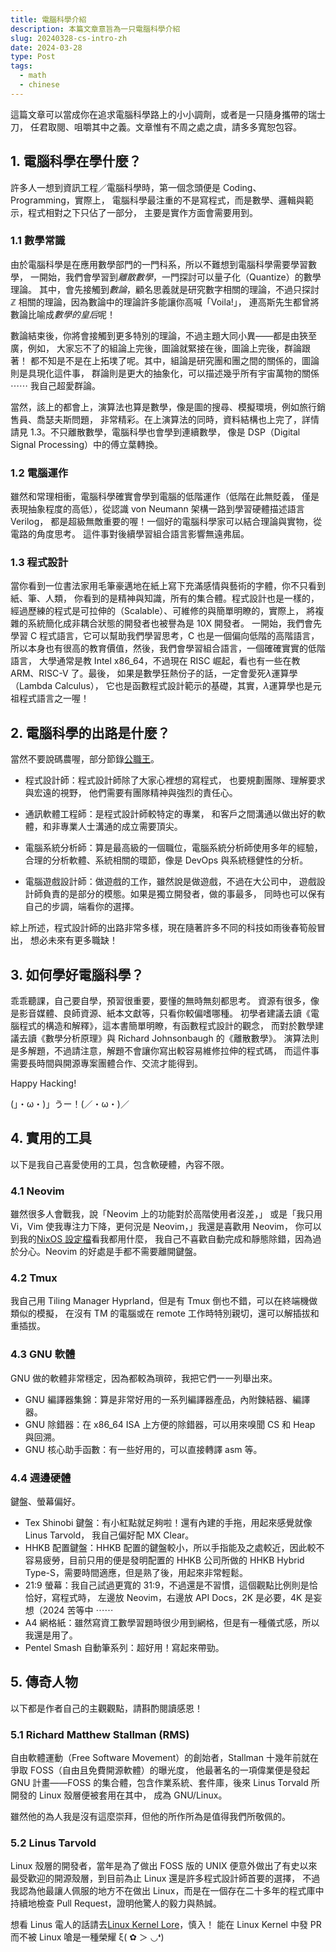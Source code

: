 ```yaml
---
title: 電腦科學介紹
description: 本篇文章意旨為一只電腦科學介紹
slug: 20240328-cs-intro-zh
date: 2024-03-28
type: Post
tags:
  - math
  - chinese
---
```


這篇文章可以當成你在追求電腦科學路上的小小調劑，或者是一只隨身攜帶的瑞士刀，
任君取閱、咀嚼其中之義。文章惟有不周之處之虞，請多多寬恕包容。

## 1. 電腦科學在學什麼？

許多人一想到資訊工程／電腦科學時，第一個念頭便是 Coding、Programming，實際上，
電腦科學最注重的不是寫程式，而是數學、邏輯與範示，程式相對之下只佔了一部分，
主要是實作方面會需要用到。

### 1.1 數學常識

由於電腦科學是在應用數學部門的一門科系，所以不難想到電腦科學需要學習數學，
一開始，我們會學習到*離散數學*，一門探討可以量子化（Quantize）的數學理論。
其中，會先接觸到*數論*，顧名思義就是研究數字相關的理論，不過只探討 $\mathbb{Z}$
相關的理論，因為數論中的理論許多能讓你高喊「Voila!」，
連高斯先生都曾將數論比喻成*數學的皇后*呢！

數論結束後，你將會接觸到更多特別的理論，不過主題大同小異——都是由狹至廣，例如，
大家忘不了的組論上完後，圖論就緊接在後，圖論上完後，群論跟著！
都不知是不是在上拓墣了呢。其中，組論是研究團和團之間的關係的，圖論則是具現化這件事，
群論則是更大的抽象化，可以描述幾乎所有宇宙萬物的關係 ⋯⋯ 我自己超愛群論。

當然，該上的都會上，演算法也算是數學，像是圖的搜尋、模擬環境，例如旅行銷售員、喬瑟夫斯問題，
非常精彩。在上演算法的同時，資料結構也上完了，詳情請見 1.3。不只離散數學，電腦科學也會學到連續數學，
像是 DSP（Digital Signal Processing）中的傅立葉轉換。

### 1.2 電腦運作

雖然和常理相衝，電腦科學確實會學到電腦的低階運作（低階在此無貶義，
僅是表現抽象程度的高低），從認識 von Neumann 架構一路到學習硬體描述語言 Verilog，
都是超級無敵重要的喔！一個好的電腦科學家可以結合理論與實物，從電路的角度思考。
這件事對後續學習組合語言影響無遠弗屆。

### 1.3 程式設計

當你看到一位書法家用毛筆豪邁地在紙上寫下充滿感情與藝術的字體，你不只看到紙、筆、人類，
你看到的是精神與知識，所有的集合體。程式設計也是一樣的，
經過歷練的程式是可拉伸的（Scalable）、可維修的與簡單明瞭的，實際上，
將複雜的系統簡化成非耦合狀態的開發者也被譽為是 10X 開發者。
一開始，我們會先學習 C 程式語言，它可以幫助我們學習思考，C 也是一個偏向低階的高階語言，
所以本身也有很高的教育價值，然後，我們會學習組合語言，一個確確實實的低階語言，
大學通常是教 Intel x86_64，不過現在 RISC 崛起，看也有一些在教 ARM、RISC-V 了。最後，
如果是數學狂熱份子的話，一定會愛死$\lambda$運算學（Lambda Calculus），
它也是函數程式設計範示的基礎，其實，$\lambda$運算學也是元祖程式語言之一喔！

## 2. 電腦科學的出路是什麼？

當然不要說碼農喔，部分節錄[公職王](https://www.public.com.tw/exam-education/univ-univcomputer-intro)。

- 程式設計師：程式設計師除了大家心裡想的寫程式，
  也要規劃團隊、理解要求與宏遠的視野，
  他們需要有團隊精神與強烈的責任心。

- 通訊軟體工程師：是程式設計師較特定的專業，
  和客戶之間溝通以做出好的軟體，和非專業人士溝通的成立需要頂尖。

- 電腦系統分析師：算是最高級的一個職位，電腦系統分析師使用多年的經驗，
  合理的分析軟體、系統相關的環節，像是 DevOps 與系統穩健性的分析。

- 電腦遊戲設計師：做遊戲的工作，雖然說是做遊戲，不過在大公司中，
  遊戲設計師負責的是部分的模態。如果是獨立開發者，做的事最多，
  同時也可以保有自己的步調，端看你的選擇。

綜上所述，程式設計師的出路非常多樣，現在隨著許多不同的科技如雨後春筍般冒出，
想必未來有更多職缺！

## 3. 如何學好電腦科學？

乖乖聽課，自己要自學，預習很重要，要懂的無時無刻都思考。
資源有很多，像是影音媒體、良師資源、紙本文獻等，只看你較偏嗜哪種。
初學者建議去讀《電腦程式的構造和解釋》，這本書簡單明瞭，有函數程式設計的觀念，
而對於數學建議去讀《數學分析原理》與 Richard Johnsonbaugh 的《離散數學》。
演算法則是多解題，不過請注意，解題不會讓你寫出較容易維修拉伸的程式碼，
而這件事需要長時間與開源專案團體合作、交流才能得到。

Happy Hacking!

(」・ω・)」うー！(／・ω・)／

## 4. 實用的工具

以下是我自己喜愛使用的工具，包含軟硬體，內容不限。

### 4.1 Neovim

雖然很多人會戰我，說「Neovim 上的功能對於高階使用者沒差，」
或是「我只用 Vi，Vim 使我專注力下降，更何況是 Neovim，」我還是喜歡用 Neovim，
你可以到我的[NixOS 設定檔](https://github.com/algasami/nixos_dotfiles)看我都用什麼，
我自己不喜歡自動完成和靜態除錯，因為過於分心。Neovim 的好處是手都不需要離開鍵盤。

### 4.2 Tmux

我自己用 Tiling Manager Hyprland，但是有 Tmux 倒也不錯，可以在終端機做類似的模擬，
在沒有 TM 的電腦或在 remote 工作時特別親切，還可以解插拔和重插拔。

### 4.3 GNU 軟體

GNU 做的軟體非常穩定，因為都較為瑣碎，我把它們一一列舉出來。

- GNU 編譯器集錦：算是非常好用的一系列編譯器產品，內附鍊結器、編譯器。
- GNU 除錯器：在 x86_64 ISA 上方便的除錯器，可以用來嗅聞 CS 和 Heap 與回溯。
- GNU 核心助手函數：有一些好用的，可以直接轉譯 asm 等。

### 4.4 週邊硬體

鍵盤、螢幕偏好。

- Tex Shinobi 鍵盤：有小紅點就足夠啦！還有內建的手拖，用起來感覺就像 Linus Tarvold，
  我自己偏好配 MX Clear。
- HHKB 配置鍵盤：HHKB 配置的鍵盤較小，所以手指能及之處較近，因此較不容易疲勞，目前只用的便是發明配置的 HHKB 公司所做的
  HHKB Hybrid Type-S，需要時間適應，但是熟了後，用起來非常輕鬆。
- 21:9 螢幕：我自己試過更寬的 31:9，不過還是不習慣，這個觀點比例則是恰恰好，寫程式時，
  左邊放 Neovim，右邊放 API Docs，2K 是必要，4K 是妄想（2024 苦等中 ⋯⋯
- A4 網格紙：雖然寫資工數學習題時很少用到網格，但是有一種儀式感，所以我還是用了。
- Pentel Smash 自動筆系列：超好用！寫起來帶勁。

## 5. 傳奇人物

以下都是作者自己的主觀觀點，請斟酌閱讀感恩！

### 5.1 Richard Matthew Stallman (RMS)

自由軟體運動（Free Software Movement）的創始者，Stallman 十幾年前就在爭取 FOSS（自由且免費開源軟體）的曝光度，
他最著名的一項偉業便是發起 GNU 計畫——FOSS 的集合體，包含作業系統、套件庫，後來 Linus Torvald 所開發的 Linux 殼層便被套用在其中，
成為 GNU/Linux。

雖然他的為人我是沒有這麼崇拜，但他的所作所為是值得我們所敬佩的。

### 5.2 Linus Tarvold

Linux 殼層的開發者，當年是為了做出 FOSS 版的 UNIX 便意外做出了有史以來最受歡迎的開源殼層，到目前為止 Linux 還是許多程式設計師首要的選擇，
不過我認為他最讓人佩服的地方不在做出 Linux，而是在一個存在二十多年的程式庫中持續地檢查 Pull Request，證明他驚人的毅力與熱誠。

想看 Linus 電人的話請去[Linux Kernel Lore](https://lore.kernel.org/lkml/)，慎入！
能在 Linux Kernel 中發 PR 而不被 Linux 嗆是一種榮耀 ξ( ✿ ＞ ◡❛)
